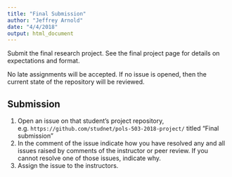 ```yaml
---
title: "Final Submission"
author: "Jeffrey Arnold"
date: "4/4/2018"
output: html_document
---
```


Submit the final research project. See the final project page for details on expectations and format.

No late assignments will be accepted. If no issue is opened, then the current state of the repository will be reviewed.

## Submission

1.  Open an issue on that student's project repository, e.g. `https://github.com/studnet/pols-503-2018-project/` titled "Final submission"
2.  In the comment of the issue indicate how you have resolved any and all issues raised by comments of the instructor or peer review.  If you cannot resolve one of those issues, indicate why. 
3.  Assign the issue to the instructors.

